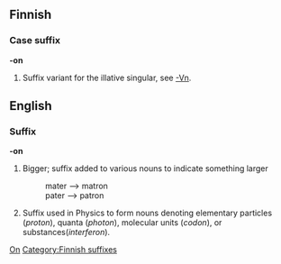 ==Finnish==

===Case suffix===
'''-on'''

# Suffix variant for the illative singular, see [[-Vn]].

==English==

===Suffix===
'''-on'''

# Bigger; suffix added to various nouns to indicate something larger
#:  mater --> matron
#:  pater --> patron
# Suffix used in Physics to form nouns denoting elementary particles (''proton''), quanta (''photon''), molecular units (''codon''), or substances(''interferon'').

[[Category:English suffixes|On]]
[[Category:Finnish suffixes]]